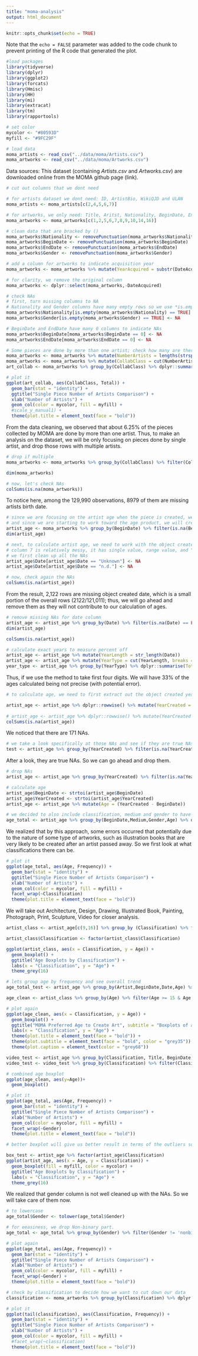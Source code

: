 ```yaml
---
title: "moma-analysis"
output: html_document
---
```


```r
knitr::opts_chunk$set(echo = TRUE)
```

Note that the `echo = FALSE` parameter was added to the code chunk to prevent printing of the R code that generated the plot.

```r
#load packages
library(tidyverse)
library(dplyr)
library(ggplot2)
library(forcats)
library(Hmisc)
library(HH)
library(mi)
library(extracat)
library(tm)
library(rapportools)
```

```r
# set color
mycolor <- "#80593D"
myfill <- "#9FC29F"
```

```r
# load data
moma_artists <- read_csv("../data/moma/Artists.csv")
moma_artworks <- read_csv("../data/moma/Artworks.csv")
```

Data sources:
This dataset (containing *Artists.csv* and *Artworks.csv*) are downloaded online from the MOMA github page (link). 

```r
# cut out columns that we dont need

# for artists dataset we dont need: ID, ArtistBio, WikiQJD and ULAN
moma_artists <- moma_artists[c(2,4,5,6,7)]

# for artworks, we only need: Title, Aritst, Nationality, BeginDate, EndDate, Gender, Date, Medium, Classfication and Date Acquired
moma_artworks <- moma_artworks[c(1,2,5,6,7,8,9,10,14,16)]

# clean data that are bracked by ()
moma_artworks$Nationality <- removePunctuation(moma_artworks$Nationality)
moma_artworks$BeginDate <- removePunctuation(moma_artworks$BeginDate)
moma_artworks$EndDate <- removePunctuation(moma_artworks$EndDate)
moma_artworks$Gender <- removePunctuation(moma_artworks$Gender)

# add a column for artworks to indicate acquisition year
moma_artworks <- moma_artworks %>% mutate(YearAcquired = substr(DateAcquired,1,4))

# for clarity, we remove the original column
moma_artworks <- dplyr::select(moma_artworks,-DateAcquired)

# check NAs
# first, turn missing columns to NA
# Nationality and Gender columns have many empty rows so we use *is.empty* from *rapportools*
moma_artworks$Nationality[is.empty(moma_artworks$Nationality) == TRUE] <- NA
moma_artworks$Gender[is.empty(moma_artworks$Gender) == TRUE] <- NA

# BeginDate and EndDate have many 0 columns to indicate NAs
moma_artworks$BeginDate[moma_artworks$BeginDate == 0] <- NA
moma_artworks$EndDate[moma_artworks$EndDate == 0] <- NA
```

```r

# Some pieces are done by more than one artist; check how many are there to decide what to do with them
moma_artworks <- moma_artworks %>% mutate(NumberArtists = lengths(strsplit(Artist, ",")))
moma_artworks <- moma_artworks %>% mutate(CollabClass = cut(NumberArtists, breaks = c(0,1,Inf), labels = c("Single", "Multiple")))
art_collab <- moma_artworks %>% group_by(CollabClass) %>% dplyr::summarise(Total = dplyr::n())

# plot it
ggplot(art_collab, aes(CollabClass, Total)) +
  geom_bar(stat = "identity") +
  ggtitle("Single Piece Number of Artists Comparison") +
  xlab("Number of Artists") +
  geom_col(color = mycolor, fill = myfill) +
  #scale_y_manual1) +
  theme(plot.title = element_text(face = "bold"))
```

From the data cleaning, we observed that about 6.25% of the pieces collected by MOMA are done by more than one artist. Thus, to make an analysis on the dataset, we will be only focusing on pieces done by single artist, and drop those rows with multiple artists.

```r
# drop if multiple
moma_artworks <- moma_artworks %>% group_by(CollabClass) %>% filter(CollabClass == 'Single')

dim(moma_artworks)
```

```r
# now, let's check NAs
colSums(is.na(moma_artworks))
```

To notice here, among the 129,990 observations, 8979 of them are missing artists birth date.

```r
# since we are focusing on the artist age when the piece is created, we will also go ahead and drop those rows
# and since we are starting to work toward the age product, we will create a new dataset to work with it
artist_age <- moma_artworks %>% group_by(BeginDate) %>% filter(is.na(BeginDate) == FALSE)
dim(artist_age)
```

```r
# next, to calculate artist age, we need to work with the object created date, which is column 7
# column 7 is relatively messy, it has single value, range value, and "unknown" character to denote NAs
# we first clean up all the NAs
artist_age$Date[artist_age$Date == "Unknown"] <- NA
artist_age$Date[artist_age$Date == "n.d."] <- NA

# now, check again the NAs
colSums(is.na(artist_age))
```

From the result, 2,122 rows are missing object created date, which is a small portion of the overall rows (2122/121,011); thus, we will go ahead and remove them as they will not contribute to our calculation of ages.

```r
# remove missing NAs for date column
artist_age <- artist_age %>% group_by(Date) %>% filter(is.na(Date) == FALSE)
dim(artist_age)
```

```r
colSums(is.na(artist_age))
```

```r
# calculate exact years to measure percent off
artist_age <- artist_age %>% mutate(YearLength = str_length(Date))
artist_age <- artist_age %>% mutate(YearType = cut(YearLength, breaks = c(0,4,Inf), labels = c("Exact","Range")))
year_type <- artist_age %>% group_by(YearType) %>% dplyr::summarise(Total = dplyr::n())
```

Thus, if we use the method to take first four digits. We will have 33% of the ages calculated being not precise (with potential error).

```r
# to calculate age, we need to first extract out the object created year; since it is a messy column with different formats, we will extract the first four numbers to control consistency. However, with this method, we do can easily encounter problems like: what about years that are in a range? But let's see what ages we get out of the dataset.

artist_age <- artist_age %>% dplyr::rowwise() %>% mutate(YearCreated = str_extract(Date, "[0-9][0-9][0-9][0-9]"))
                                                         
# artist_age <- artist_age %>% dplyr::rowwise() %>% mutate(YearCreated = strtoi(str_extract(artist_age$Date, "\\d{4}")))
colSums(is.na(artist_age))
```

We noticed that there are 171 NAs.

```r
# we take a look specifically at those NAs and see if they are true NAs
test <- artist_age %>% group_by(YearCreated) %>% filter(is.na(YearCreated) == TRUE)
```

After a look, they are true NAs. So we can go ahead and drop them.

```r
# drop NAs
artist_age <- artist_age %>% group_by(YearCreated) %>% filter(is.na(YearCreated) == FALSE)

# calculate age
artist_age$BeginDate <- strtoi(artist_age$BeginDate)
artist_age$YearCreated <- strtoi(artist_age$YearCreated)
artist_age <- artist_age %>% mutate(Age = (YearCreated - BeginDate))

# we decided to also include classification, medium and gender to have a sense of the age
age_total <- artist_age %>% group_by(BeginDate,Medium,Gender,Age) %>% dplyr::summarise(Frequency = dplyr::n())
```

We realized that by this approach, some errors occurred that potentially due to the nature of some type of artworks, such as illustration books that are very likely to be created after an artist passed away. So we first look at what classifications there can be.

```r
# plot it
ggplot(age_total, aes(Age, Frequency)) +
  geom_bar(stat = "identity") +
  ggtitle("Single Piece Number of Artists Comparison") +
  xlab("Number of Artists") +
  geom_col(color = mycolor, fill = myfill) +
  facet_wrap(~Classification)
  theme(plot.title = element_text(face = "bold"))
```

We will take out Architecture, Design, Drawing, Illustrated Book, Painting, Photograph, Print, Sculpture, Video for closer analysis.

```r
artist_class <- artist_age[c(9,16)] %>% group_by (Classification) %>% filter(Classification %in% c("Architecture", "Design", "Drawing", "Illustrated Book", "Painting", "Photograph", "Print", "Sculpture", "Video"))

artist_class$Classification <- factor(artist_class$Classification)

ggplot(artist_class, aes(x = Classification, y = Age)) + 
  geom_boxplot() +
  ggtitle("Age Boxplots by Classification") +
  labs(x = "Classification", y = "Age") + 
  theme_grey(16)

```

```r
# lets group age by frequency and see overall trend
age_total_test <- artist_age %>% group_by(Artist,BeginDate,Date,Age) %>% dplyr::summarise(Frequency = dplyr::n())

age_clean <- artist_class %>% group_by(Age) %>% filter(Age >= 15 & Age <= 70)

# plot again
ggplot(age_clean, aes(x = Classification, y = Age)) + 
  geom_boxplot() +
  ggtitle("MOMA Preferred Age to Create Art", subtitle = "Boxplots of ages when pieces are created, by Classification") +
  labs(x = "Classification", y = "Age") +
  theme(plot.title = element_text(face = "bold")) +
  theme(plot.subtitle = element_text(face = "bold", color = "grey35")) +
  theme(plot.caption = element_text(color = "grey68"))
```

```r
video_test <- artist_age %>% group_by(Classification, Title, BeginDate,Date,Age) %>% dplyr::summarise(Frequency = dplyr::n())
video_test <- video_test %>% group_by(Classification) %>% filter(Classification == 'Video')
```

```r
# combined age boxplot
ggplot(age_clean, aes(y=Age))+
  geom_boxplot() 

```

```r
# plot it
ggplot(age_total, aes(Age, Frequency)) +
  geom_bar(stat = "identity") +
  ggtitle("Single Piece Number of Artists Comparison") +
  xlab("Number of Artists") +
  geom_col(color = mycolor, fill = myfill) +
  facet_wrap(~Gender)
  theme(plot.title = element_text(face = "bold"))
```

```r
# better boxplot will give us better result in terms of the outliers so we can better catch errors in our data cleaning process

box_test <- artist_age %>% factor(artist_age$Classification)
ggplot(artist_age, aes(x = Age, y = Classification)) + 
  geom_boxplot(fill = myfill, color = mycolor) +
  ggtitle("Age Boxplots by Classification") +
  labs(x = "Classification", y = "Age") + 
  theme_grey(16)
```


We realized that gender column is not well cleaned up with the NAs. So we will take care of them now.

```r
# to lowercase
age_total$Gender <- tolower(age_total$Gender)

# for eeasiness, we drop Non-binary part.
age_total <- age_total %>% group_by(Gender) %>% filter(Gender != 'nonbinary')

# plot again
ggplot(age_total, aes(Age, Frequency)) +
  geom_bar(stat = "identity") +
  ggtitle("Single Piece Number of Artists Comparison") +
  xlab("Number of Artists") +
  geom_col(color = mycolor, fill = myfill) +
  facet_wrap(~Gender) +
  theme(plot.title = element_text(face = "bold"))
```

```r
# check by classification to decide how we want to cut down our data
classification <- moma_artworks %>% group_by(Classification) %>% dplyr::summarise(Frequency= dplyr::n()) %>% arrange(Frequency)

# plot it
ggplot(tail(classification), aes(Classification, Frequency)) +
  geom_bar(stat = "identity") +
  ggtitle("Single Piece Number of Artists Comparison") +
  xlab("Number of Artists") +
  geom_col(color = mycolor, fill = myfill) +
  #facet_wrap(~classification)
  theme(plot.title = element_text(face = "bold"))
```

```r

```